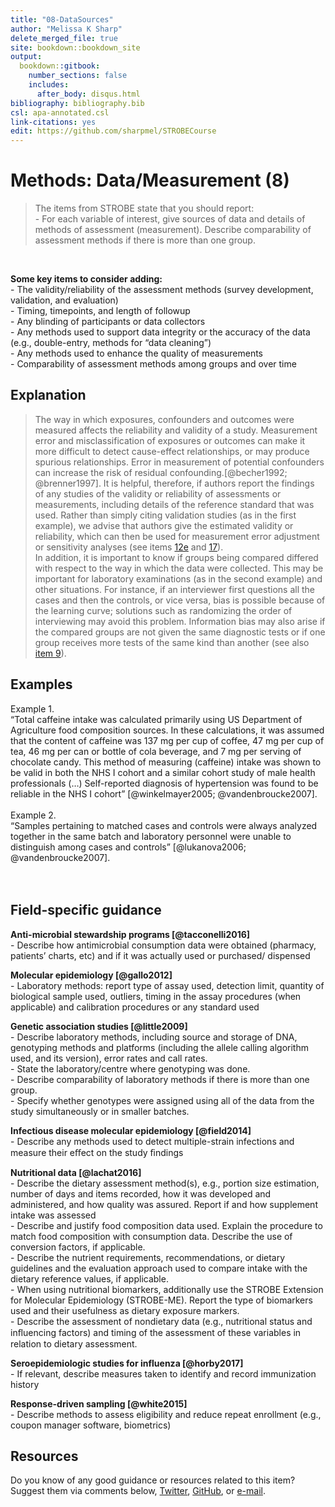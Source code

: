 ---
title: "08-DataSources"
author: "Melissa K Sharp"
delete_merged_file: true
site: bookdown::bookdown_site
output:
  bookdown::gitbook:
    number_sections: false 
    includes: 
      after_body: disqus.html
bibliography: bibliography.bib
csl: apa-annotated.csl
link-citations: yes
edit: https://github.com/sharpmel/STROBECourse
---

# Methods: Data/Measurement (8)  
> The items from STROBE state that you should report:  
-	For each variable of interest, give sources of data and details of methods of assessment (measurement). Describe comparability of assessment methods if there is more than one group.   

</br> 

**Some key items to consider adding:**  
-	The validity/reliability of the assessment methods (survey development, validation, and evaluation)  
- Timing, timepoints, and length of followup  
- Any blinding of participants or data collectors  
- Any methods used to support data integrity or the accuracy of the data (e.g., double-entry, methods for "data cleaning")  
- Any methods used to enhance the quality of measurements   
- Comparability of assessment methods among groups and over time   


## Explanation 
>The way in which exposures, confounders and outcomes were measured affects the reliability and validity of a study. Measurement error and misclassification of exposures or outcomes can make it more difficult to detect cause-effect relationships, or may produce spurious relationships. Error in measurement of potential confounders can increase the risk of residual confounding.[@becher1992; @brenner1997]. It is helpful, therefore, if authors report the findings of any studies of the validity or reliability of assessments or measurements, including details of the reference standard that was used. Rather than simply citing validation studies (as in the first example), we advise that authors give the estimated validity or reliability, which can then be used for measurement error adjustment or sensitivity analyses (see items [12e](#Explanation 12e) and [17](item17)).
</br>
In addition, it is important to know if groups being compared differed with respect to the way in which the data were collected. This may be important for laboratory examinations (as in the second example) and other situations. For instance, if an interviewer first questions all the cases and then the controls, or vice versa, bias is possible because of the learning curve; solutions such as randomizing the order of interviewing may avoid this problem. Information bias may also arise if the compared groups are not given the same diagnostic tests or if one group receives more tests of the same kind than another (see also [item 9](item9)).</br>

## Examples   
Example 1.    
“Total caffeine intake was calculated primarily using US Department of Agriculture food composition sources. In these calculations, it was assumed that the content of caffeine was 137 mg per cup of coffee, 47 mg per cup of tea, 46 mg per can or bottle of cola beverage, and 7 mg per serving of chocolate candy. This method of measuring (caffeine) intake was shown to be valid in both the NHS I cohort and a similar cohort study of male health professionals (...) Self-reported diagnosis of hypertension was found to be reliable in the NHS I cohort” [@winkelmayer2005; @vandenbroucke2007].  
</br> 
Example 2.  
“Samples pertaining to matched cases and controls were always analyzed together in the same batch and laboratory personnel were unable to distinguish among cases and controls” [@lukanova2006; @vandenbroucke2007].  
</br></br>

## Field-specific guidance  
**Anti-microbial stewardship programs [@tacconelli2016]**  
-	Describe how antimicrobial consumption data were obtained (pharmacy, patients’ charts, etc) and if it was actually used or purchased/ dispensed  </br>

**Molecular epidemiology [@gallo2012]**  
-	Laboratory methods: report type of assay used, detection limit, quantity of biological sample used, outliers, timing in the assay procedures (when applicable) and calibration procedures or any standard used  </br>

**Genetic association studies [@little2009]**  
-	Describe laboratory methods, including source and storage of DNA, genotyping methods and platforms (including the allele calling algorithm used, and its version), error rates and call rates.  
- State the laboratory/centre where genotyping was done.  
- Describe comparability of laboratory methods if there is more than one group.  
- Specify whether genotypes were assigned using all of the data from the study simultaneously or in smaller batches.  </br>

**Infectious disease molecular epidemiology [@field2014]**  
- Describe any methods used to detect multiple-strain infections and measure their eﬀect on the study ﬁndings  </br>

**Nutritional data [@lachat2016]**  
-	Describe the dietary assessment method(s), e.g., portion size estimation, number of days and items recorded, how it was developed and administered, and how quality was assured. Report if and how supplement intake was assessed  
-	 Describe and justify food composition data used. Explain the procedure to match food composition with consumption data. Describe the use of conversion factors, if applicable.  
-	Describe the nutrient requirements, recommendations, or dietary guidelines and the evaluation approach used to compare intake with the dietary reference values, if applicable.  
-	When using nutritional biomarkers, additionally use the STROBE Extension for Molecular Epidemiology (STROBE-ME). Report the type of biomarkers used and their usefulness as dietary exposure markers.  
-	Describe the assessment of nondietary data (e.g., nutritional status and inﬂuencing factors) and timing of the assessment of these variables in relation to dietary assessment.  </br>

**Seroepidemiologic studies for influenza [@horby2017]**  
-	If relevant, describe measures taken to identify and record immunization history  </br>

**Response-driven sampling [@white2015]**  
-	Describe methods to assess eligibility and reduce repeat enrollment (e.g., coupon manager software, biometrics)  </br>

## Resources  
Do you know of any good guidance or resources related to this item? Suggest them via comments below, [Twitter](https://twitter.com/sharpmelk), [GitHub](https://github.com/sharpmel/STROBECourse), or [e-mail](mailto:melissaksharp@gmail.com).
</br> 

